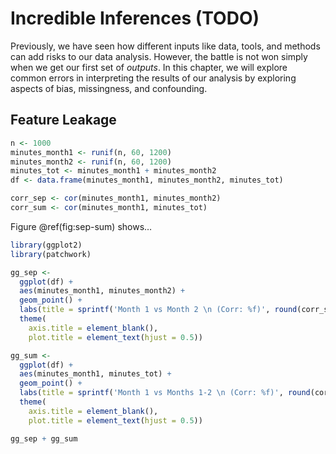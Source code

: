 # Incredible Inferences (TODO) {#incr-infe}

Previously, we have seen how different inputs like data, tools, and methods can add risks to our data analysis. However, the battle is not won simply when we get our first set of *outputs*. In this chapter, we will explore common errors in interpreting the results of our analysis by exploring aspects of bias, missingness, and confounding. 

## Feature Leakage

```r
n <- 1000
minutes_month1 <- runif(n, 60, 1200)
minutes_month2 <- runif(n, 60, 1200) 
minutes_tot <- minutes_month1 + minutes_month2
df <- data.frame(minutes_month1, minutes_month2, minutes_tot)
```

```r
corr_sep <- cor(minutes_month1, minutes_month2)
corr_sum <- cor(minutes_month1, minutes_tot)
```

Figure \@ref(fig:sep-sum) shows...

```r
library(ggplot2)
library(patchwork)

gg_sep <- 
  ggplot(df) +
  aes(minutes_month1, minutes_month2) +
  geom_point() +
  labs(title = sprintf('Month 1 vs Month 2 \n (Corr: %f)', round(corr_sep, 2))) +
  theme(
    axis.title = element_blank(),
    plot.title = element_text(hjust = 0.5))

gg_sum <-
  ggplot(df) +
  aes(minutes_month1, minutes_tot) +
  geom_point() +
  labs(title = sprintf('Month 1 vs Months 1-2 \n (Corr: %f)', round(corr_sum, 2))) +
  theme(
    axis.title = element_blank(),
    plot.title = element_text(hjust = 0.5))

gg_sep + gg_sum
```





<!--

## No law to use ALL the data

## Ascribing characteristics at wrong granularity

ecological fallacy

(does this belong in causation chapter?)

## Finding policy-induced relationships

selection bias

## Ignoring heterogeneity

## "If trends continue"

## Analyzing time-to-event data

immortal time bias

## Answering the right question

Don't let available tools dictate the questions of interest

*The Cult of Statistical Significance* [@ziliak_mccloskey]

"Mindless Statistics" [@GIGERENZER2004587]

## Misguided Rigor

```r
set.seed(123)
t <- t.test(rnorm(100), rnorm(100))
print(t)
t$p.value
```

```r
pvals <- vapply(1:1000, FUN = function(x) t.test(rnorm(100), rnorm(100))$p.value, FUN.VALUE = numeric(1)) 
alpha <- 0.05
sum(pvals > (1-alpha/2) | pvals < alpha/2) / length(pvals)
```

```r
get_prop_sign <- function(n = 1000, alpha = 0.05) {

  pvals <- vapply(1:n, FUN = function(x) t.test(rnorm(100), rnorm(100))$p.value, FUN.VALUE = numeric(1))
  prop <- sum(pvals > (1-alpha/2) | pvals < alpha/2) / length(pvals)
  return(prop)

}
```


Data dredging, p-hacking

## Sample splitting

The **nullabor** [@R-nullabor] R package

## Age Period Cohort

## Strategies

-->
